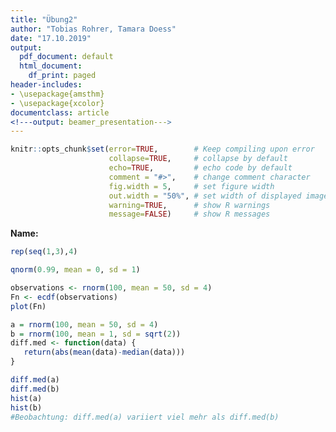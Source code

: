 ```yaml
---
title: "Übung2"
author: "Tobias Rohrer, Tamara Doess"
date: "17.10.2019"
output:
  pdf_document: default
  html_document:
    df_print: paged
header-includes:
- \usepackage{amsthm}
- \usepackage{xcolor}
documentclass: article
<!---output: beamer_presentation--->
---
```




<!--- Below are global settings for knitr. You can override any of them by adding the changes to individual chunks --->

```r
knitr::opts_chunk$set(error=TRUE,        # Keep compiling upon error
                      collapse=TRUE,     # collapse by default
                      echo=TRUE,         # echo code by default
                      comment = "#>",    # change comment character
                      fig.width = 5,     # set figure width
                      out.width = "50%", # set width of displayed images
                      warning=TRUE,      # show R warnings
                      message=FALSE)     # show R messages
```


<!--- Solution Region --->
<style>
#solution {
  background-color: #8FBC8F;
  border-style: solid;
  border-color: blue;
  margin-left: 20px;
  margin-bottom: 15px;
  padding: 5px;
}
</style>



<!---**Wintersemester 2017 |Studiengang Data Science | Hochschule Darmstadt **--->




\theoremstyle{break}
\newtheorem{auf}{Aufgabe}

\newcommand{\R}{{\sffamily R} }

\begin{centering}
%\vspace{-2 cm}
\Huge
{\bf ?bung 2}\\
\Large
Explorative Datenanalyse und Visualisierung\\
\normalsize
Wintersemester 2019\\
S. D?hler (FBMN, h\_da)\\
\end{centering}


\hrulefill

**Name: **

\hrulefill


\setcounter{auf}{2}
\begin{auf}

Erzeugen Sie in \R die Folge:
{\ttfamily 1 2 3 1 2 3 1 2 3 1 2 3}
\newline
\newline
(Folgende \R-Befehle k?nnen hilfreich sein: {\ttfamily rep, seq})

\end{auf}


\paragraph{L?sung} <!---Hier Schreiben Sie--->

```r
rep(seq(1,3),4)
```
 

\paragraph{Anmerkungen/Korrektur} <!---Hier schreibt der Tutor--->

\textcolor{gray}{\hrulefill}


\begin{auf}
Compute using \R the 0.99 quantile of the standard normal distribution.
\end{auf}

\paragraph{L?sung} <!---Hier Schreiben Sie--->

```r
qnorm(0.99, mean = 0, sd = 1)
```
 

\paragraph{Anmerkungen/Korrektur} <!---Hier schreibt der Tutor--->
\textcolor{gray}{\hrulefill}


\begin{auf}
Simulate 100 observations from $N(50,16)$. Plot the empirical distribution function for this sample and overlay the true distribution function $F$.
\newline
\newline
(Folgender \R-Befehle kann hilfreich sein: {\ttfamily ecdf})
\end{auf}

\paragraph{L?sung} <!---Hier Schreiben Sie--->

```r
observations <- rnorm(100, mean = 50, sd = 4)
Fn <- ecdf(observations)
plot(Fn)
```
 

\paragraph{Anmerkungen/Korrektur} <!---Hier schreibt der Tutor--->
\textcolor{gray}{\hrulefill}
\begin{auf}
Schreiben Sie eine \R-Funktion {\ttfamily diff.med}, die zu einem gegebenen Vektor $x$ die Differenz des median und des arithmetischen Mittels ausgibt.
\begin{enumerate}
	\item[(a)] Simulieren Sie 100 Beobachtungen von $N(50,16)$ und wenden Sie {\ttfamily diff.med} auf diesen Vektor an.
	\item[(b)] Simulieren Sie 100 Beobachtungen von $LN(1,2)$ (log-normal) und wenden Sie {\ttfamily diff.med} auf diesen Vektor an.
	\end{enumerate}
Vergleichen Sie die beiden Ergebnisse. Was w?rden Sie erwarten? F?hren Sie ggf. mehr Simulationen durch und untersuchen Sie die Histogramme, die zu den Daten aus (a) und (b) geh?ren.
\\
(Folgende \R-Befehle k?nnen hilfreich sein: {\ttfamily mean, median, hist})
\end{auf}

\paragraph{L?sung} <!---Hier Schreiben Sie--->

```r
a = rnorm(100, mean = 50, sd = 4)
b = rnorm(100, mean = 1, sd = sqrt(2))
diff.med <- function(data) {
   return(abs(mean(data)-median(data)))
}

diff.med(a)
diff.med(b)
hist(a)
hist(b)
#Beobachtung: diff.med(a) variiert viel mehr als diff.med(b)
```
 

\paragraph{Anmerkungen/Korrektur} <!---Hier schreibt der Tutor--->

\textcolor{gray}{\hrulefill}


\begin{auf}
Ein Risiko $V$ h?ngt von einem anderen Risiko $X$ folgenderma?en ab:
\[
 V=e^X+2 X^2 \qquad \text{mit} \qquad X \sim N(0,1).
 \]
Schreiben Sie eine \R-Funktion {\ttfamily Sim.V}, die zu einem gegebenen Niveau $\alpha \in (0,1)$ und gegebener Anzahl $N_{Sim}$ von Simulationen von $V$ das $\alpha$-Quantil der Verteilung von $V$ sch?tzt.
\newline
\newline
(Folgende \R-Befehle k?nnen hilfreich sein: {\ttfamily quantile})
\end{auf}

\paragraph{L?sung} <!---Hier Schreiben Sie--->

```r

```


\paragraph{Anmerkungen/Korrektur} <!---Hier schreibt der Tutor--->

